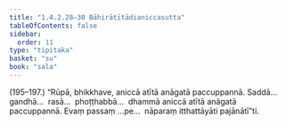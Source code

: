 ```yaml
---
title: "1.4.2.28–30 Bāhirātītādianiccasutta"
tableOfContents: false
sidebar:
  order: 11
type: "tipitaka"
basket: "su"
book: "sala"
---
```



<DynamicBreadcrumb />

<Paragraph type="center" book="sala">
(195–197.)
</Paragraph>

<Paragraph number="903" book="sala">
“Rūpā, bhikkhave, aniccā atītā anāgatā paccuppannā. Saddā…  gandhā…  rasā…  phoṭṭhabbā…  dhammā aniccā atītā anāgatā paccuppannā. Evaṃ passaṃ …pe…  nāparaṃ itthattāyāti pajānātī”ti.
</Paragraph>